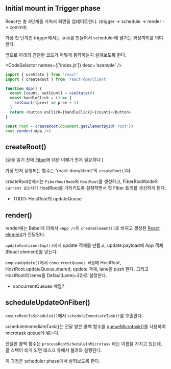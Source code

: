 
## Initial mount in Trigger phase

React는 총 4단계를 거쳐서 화면을 업데이트한다. (trigger -> schedule -> render -> commit)

가장 첫 단계인 trigger에서는 task를 만들어서 scheduler에 넘기는 과정까지를 의미한다.

앞으로 아래의 간단한 코드가 어떻게 동작하는지 살펴보도록 한다.

<CodeSelector names={['index.js']} desc='example' />

```js showLineNumbers
import { useState } from 'react'
import { createRoot } from 'react-dom/client'

function App() {
  const [count, setCount] = useState(0)
  const handleClick = () => {
    setCount((prev) => prev + 1)
  }
  return <button onClick={handleClick}>{count}</button>
}

const root = createRoot(document.getElementById('root'))
root.render(<App />)
```

## createRoot()

(글을 읽기 전에 [Fiber](/wiki/React/Fiber)에 대한 이해가 먼저 필요하다.)

가장 먼저 실행되는 함수는 'react-dom/client'의 `createRoot()`다.

createRoot()에서는 `FiberRootNode`와 `HostRoot`를 생성하고, FiberRootNode의 `current 포인터`가 HostRoot를 가리키도록 설정하면서 첫 Fiber 트리를 생성하게 된다.

- TODO: HostRoot의 updateQueue

## render()

render에는 Babel에 의해서 `<App />`이 `createElement()`로 바뀌고 생성된 [React element](/wiki/React/React-element)가 전달된다.

`updateContainerImpl()`에서 update 객체를 만들고, update.payload에 App 객체(React element)를 넣는다.

`enqueueUpdate()`에서 `concurrentQueues 배열`에 HostRoot, HostRoot.updateQueue.shared, update 객체, lane을 push 한다. 그리고 HostRoot의 lanes를 DefaultLane(=32)로 설정한다.

- concurrentQueues 배열?

## scheduleUpdateOnFiber()

`ensureRootIsScheduled()`에서 `scheduleImmediateTask()`를 호출한다.

scheduleImmediateTask()는 전달 받은 콜백 함수를 [queueMicrotask()](https://developer.mozilla.org/ko/docs/Web/API/HTML_DOM_API/Microtask_guide)를 사용하여 microtask queue에 넣는다.

전달한 콜백 함수는 `processRootScheduleInMicrotask` 라는 이름을 가지고 있는데, 콜 스택이 비게 되면 태스크 큐에서 불려와 실행된다.

이 과정은 scheduler phase에서 살펴보도록 한다.
